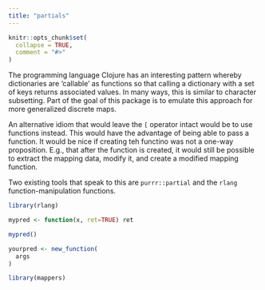 ```yaml
---
title: "partials"
---
```


```r
knitr::opts_chunk$set(
  collapse = TRUE,
  comment = "#>"
)
```

The programming language Clojure has an interesting pattern whereby dictionaries are 'callable' as functions so that calling a dictionary with a set of keys returns associated values. In many ways, this is similar to character subsetting. Part of the goal of this package is to emulate this approach for more generalized discrete maps.

An alternative idiom that would leave the `[` operator intact would be to use functions instead. This would have the advantage of being able to pass a function. It would be nice if creating teh functino was not a one-way proposition. E.g., that after the function is created, it would still be possible to extract the mapping data, modify it, and create a modified mapping function.

Two existing tools that speak to this are `purrr::partial` and the `rlang` function-manipulation functions.

```r
library(rlang)

mypred <- function(x, ret=TRUE) ret

mypred()

```

```r
yourpred <- new_function(
  args
)
```



```r
library(mappers)


```
